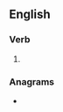 ==English==

===Verb===
{{head|en|verb form}}

# {{en-third-person singular of|outpace}}

===Anagrams===
* {{anagrams|en|saucepot|space out}}